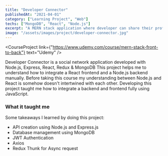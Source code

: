 ```yaml
---
title: "Developer Connector"
publishedAt: "2021-04-01"
category: ["Learning Project", "Web"]
techs: ["MongoDB", "React", "Node.js"]
excerpt: "A MERN stack application where developer can share their profile."
image: "/assets/images/project/developer-connector.jpg"
---
```


<CourseProject
  link={"https://www.udemy.com/course/mern-stack-front-to-back"}
  text="Udemy"
/>

Developer Connector is a social network application developed with Node.js, Express, React, Redux & MongoDB
This project helps me to understand how to integrate a React frontend and a Node.js backend manually.
Before taking this course my understanding between Node.js and React is somehow doesn't intertwined with each other.
Developing this project taught me how to integrate a backend and frontend fully using JavaScript.

### What it taught me

Some takeaways I learned by doing this project:

- API creation using Node.js and Express.js
- Database management using MongoDB
- JWT Authentication
- Axios
- Redux Thunk for Async request

